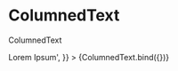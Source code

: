 
<Meta title="components/atoms/ColumnedText" decorators={[withDesign]} />

# ColumnedText

ColumnedText

<Canvas>
  <Story
    name="ColumnedText"
    parameters={{
      design: {
        type: 'figma',
        url: '',
      },
    }}
    args={{
      content: 'Lorem Ipsum <break> Lorem Ipsum',
    }}
  >
    {ColumnedText.bind({})}
  </Story>
</Canvas>

<ArgsTable of={ColumnedText} />
